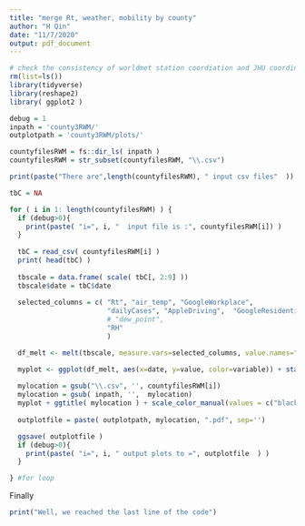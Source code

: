```yaml
---
title: "merge Rt, weather, mobility by county"
author: "H Qin"
date: "11/7/2020"
output: pdf_document
---
```



```r
# check the consistency of worldmet station coordiation and JHU coordinates
rm(list=ls())
library(tidyverse)
library(reshape2)
library( ggplot2 )

debug = 1
inpath = 'county3RWM/'
outplotpath = 'county3RWM/plots/'

countyfilesRWM = fs::dir_ls( inpath )
countyfilesRWM = str_subset(countyfilesRWM, "\\.csv") 
```


```r
print(paste("There are",length(countyfilesRWM), " input csv files"  ))
```


```r
tbC = NA

for ( i in 1: length(countyfilesRWM) ) {
  if (debug>0){
    print(paste( "i=", i, "  input file is :", countyfilesRWM[i]) )
  }
  
  tbC = read_csv( countyfilesRWM[i] )
  print( head(tbC) )
  
  tbscale = data.frame( scale( tbC[, 2:9] )) 
  tbscale$date = tbC$date
  
  selected_columns = c( "Rt", "air_temp", "GoogleWorkplace",
                        "dailyCases", "AppleDriving",  "GoogleResidential",
                        # "dew_point", 
                        "RH"
                        )

  df_melt <- melt(tbscale, measure.vars=selected_columns, value.names="Values", varialbe.name="varialbe" )

  myplot <- ggplot(df_melt, aes(x=date, y=value, color=variable)) + stat_smooth(span=0.3)
  
  mylocation = gsub("\\.csv", '', countyfilesRWM[i]) 
  mylocation = gsub( inpath, '',  mylocation) 
  myplot + ggtitle( mylocation ) + scale_color_manual(values = c("black", "blue", "green","darkgray", "#E7B800", "#FC4E07", "brown"))
  
  outplotfile = paste( outplotpath, mylocation, ".pdf", sep='')

  ggsave( outplotfile )
  if (debug>0){
    print(paste( "i=", i, " output plots to =", outplotfile  ) )
  }

} #for loop
```

Finally 
```r
print("Well, we reached the last line of the code")
```



